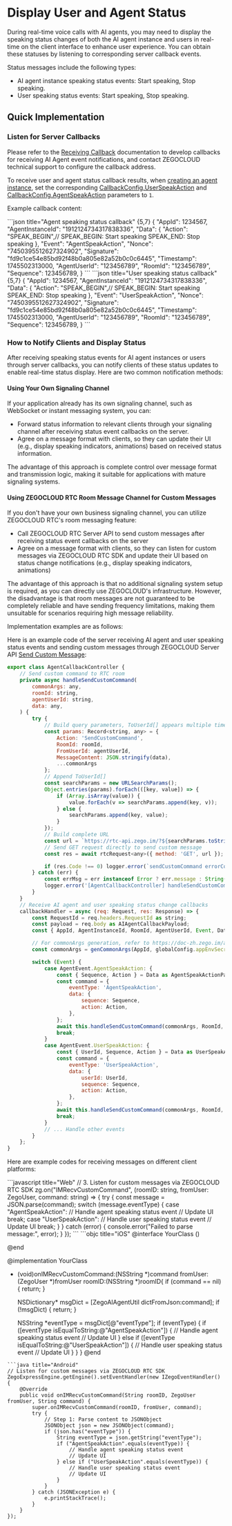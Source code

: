 # Display User and Agent Status

During real-time voice calls with AI agents, you may need to display the speaking status changes of both the AI agent instance and users in real-time on the client interface to enhance user experience. You can obtain these statuses by listening to corresponding server callback events.

Status messages include the following types:

- AI agent instance speaking status events: Start speaking, Stop speaking.
- User speaking status events: Start speaking, Stop speaking.

## Quick Implementation

### Listen for Server Callbacks

Please refer to the [Receiving Callback](./../Callbacks/Receiving%20Callback.mdx) documentation to develop callbacks for receiving AI Agent event notifications, and contact ZEGOCLOUD technical support to configure the callback address.

<Note title="Note">

To receive user and agent status callback results, when [creating an agent instance](./../API%20reference/Agent%20Instance%20Management/Create%20Agent%20instance.mdx), set the corresponding [CallbackConfig.UserSpeakAction](./../API%20reference/Agent%20Instance%20Management/Create%20Agent%20instance.mdx#callbackconfig) and [CallbackConfig.AgentSpeakAction](./../API%20reference/Agent%20Instance%20Management/Create%20Agent%20instance.mdx#callbackconfig) parameters to `1`.

</Note>

Example callback content:

<CodeGroup>
```json title="Agent speaking status callback" {5,7}
{
    "AppId": 1234567,
    "AgentInstanceId": "1912124734317838336",
    "Data": {
        "Action": "SPEAK_BEGIN",// SPEAK_BEGIN: Start speaking SPEAK_END: Stop speaking
    },
    "Event": "AgentSpeakAction",
    "Nonce": "7450395512627324902",
    "Signature": "fd9c1ce54e85bd92f48b0a805e82a52b0c0c6445",
    "Timestamp": 1745502313000,
    "AgentUserId": "123456789",
    "RoomId": "123456789",
    "Sequence": 123456789,
}
```
```json title="User speaking status callback" {5,7}
{
    "AppId": 1234567,
    "AgentInstanceId": "1912124734317838336",
    "Data": {
        "Action": "SPEAK_BEGIN",// SPEAK_BEGIN: Start speaking SPEAK_END: Stop speaking
    },
    "Event": "UserSpeakAction",
    "Nonce": "7450395512627324902",
    "Signature": "fd9c1ce54e85bd92f48b0a805e82a52b0c0c6445",
    "Timestamp": 1745502313000,
    "AgentUserId": "123456789",
    "RoomId": "123456789",
    "Sequence": 123456789,
}
```
</CodeGroup>

### How to Notify Clients and Display Status

After receiving speaking status events for AI agent instances or users through server callbacks, you can notify clients of these status updates to enable real-time status display. Here are two common notification methods:

#### Using Your Own Signaling Channel

If your application already has its own signaling channel, such as WebSocket or instant messaging system, you can:

- Forward status information to relevant clients through your signaling channel after receiving status event callbacks on the server.
- Agree on a message format with clients, so they can update their UI (e.g., display speaking indicators, animations) based on received status information.

The advantage of this approach is complete control over message format and transmission logic, making it suitable for applications with mature signaling systems.

#### Using ZEGOCLOUD RTC Room Message Channel for Custom Messages

If you don't have your own business signaling channel, you can utilize ZEGOCLOUD RTC's room messaging feature:

- Call ZEGOCLOUD RTC Server API to send custom messages after receiving status event callbacks on the server
- Agree on a message format with clients, so they can listen for custom messages via ZEGOCLOUD RTC SDK and update their UI based on status change notifications (e.g., display speaking indicators, animations)

The advantage of this approach is that no additional signaling system setup is required, as you can directly use ZEGOCLOUD's infrastructure. However, the disadvantage is that room messages are not guaranteed to be completely reliable and have sending frequency limitations, making them unsuitable for scenarios requiring high message reliability.


Implementation examples are as follows:
<Tabs>
<Tab title="Server">

Here is an example code of the server receiving AI agent and user speaking status events and sending custom messages through ZEGOCLOUD Server API [Send Custom Message](https://docs.zegocloud.com/article/9784):


```javascript {27-30,47-72}
export class AgentCallbackController {
    // Send custom command to RTC room
    private async handleSendCustomCommand(
        commonArgs: any,
        roomId: string,
        agentUserId: string,
        data: any,
    ) {
        try {
            // Build query parameters, ToUserId[] appears multiple times as an array
            const params: Record<string, any> = {
                Action: 'SendCustomCommand',
                RoomId: roomId,
                FromUserId: agentUserId,
                MessageContent: JSON.stringify(data),
                ...commonArgs
            };
            // Append ToUserId[]
            const searchParams = new URLSearchParams();
            Object.entries(params).forEach(([key, value]) => {
                if (Array.isArray(value)) {
                    value.forEach(v => searchParams.append(key, v));
                } else {
                    searchParams.append(key, value);
                }
            });
            // Build complete URL
            const url = `https://rtc-api.zego.im/?${searchParams.toString()}`;
            // Send GET request directly to send custom message
            const res = await rtcRequest<any>({ method: 'GET', url });

            if (res.Code !== 0) logger.error(`sendCustomCommand errorCode: ${res.Code}, errorMessage: ${res.Message}`);
        } catch (err) {
            const errMsg = err instanceof Error ? err.message : String(err);
            logger.error('[AgentCallbackController] handleSendCustomCommand error:' + errMsg);
        }
    }
    // Receive AI agent and user speaking status change callbacks
    callbackHandler = async (req: Request, res: Response) => {
        const RequestId = req.headers.RequestId as string;
        const payload = req.body as AIAgentCallbackPayload;
        const { AppId, AgentInstanceId, RoomId, AgentUserId, Event, Data } = payload;

        // For commonArgs generation, refer to https://doc-zh.zego.im/article/19456#3
        const commonArgs = genCommonArgs(AppId, globalConfig.appEnvSecretMap[AppId]);

        switch (Event) {
            case AgentEvent.AgentSpeakAction: {
                const { Sequence, Action } = Data as AgentSpeakActionPayload;
                const command = {
                    eventType: 'AgentSpeakAction',
                    data: {
                        sequence: Sequence,
                        action: Action,
                    },
                };
                await this.handleSendCustomCommand(commonArgs, RoomId, AgentInstanceId, command);
                break;
            }
            case AgentEvent.UserSpeakAction: {
                const { UserId, Sequence, Action } = Data as UserSpeakActionPayload;
                const command = {
                    eventType: 'UserSpeakAction',
                    data: {
                        userId: UserId,
                        sequence: Sequence,
                        action: Action,
                    },
                };
                await this.handleSendCustomCommand(commonArgs, RoomId, AgentInstanceId, command);
                break;
            }
            // ... Handle other events
        }
    };
}
```

</Tab>
<Tab title="Client">

Here are example codes for receiving messages on different client platforms:

<CodeGroup>
```javascript title="Web"
// 3. Listen for custom messages via ZEGOCLOUD RTC SDK
    zg.on("IMRecvCustomCommand", (roomID: string, fromUser: ZegoUser, command: string) => {
      try {
        const message = JSON.parse(command);
        switch (message.eventType) {
          case "AgentSpeakAction":
            // Handle agent speaking status event
            // Update UI
            break;
          case "UserSpeakAction":
            // Handle user speaking status event
            // Update UI
            break;
        }
      } catch (error) {
        console.error("Failed to parse message:", error);
      }
    });
```
```objc title="iOS"
@interface YourClass () <ZegoEventHandler>

@end

@implementation YourClass

- (void)onIMRecvCustomCommand:(NSString *)command
                     fromUser:(ZegoUser *)fromUser
                       roomID:(NSString *)roomID{
    if (command == nil) {
        return;
    }
    
    NSDictionary* msgDict = [ZegoAIAgentUtil dictFromJson:command];
    if (!msgDict) {
        return;
    }
    
    NSString *eventType = msgDict[@"eventType"];
    if (eventType) {
        if ([eventType isEqualToString:@"AgentSpeakAction"]) {
            // Handle agent speaking status event
            // Update UI
        } else if ([eventType isEqualToString:@"UserSpeakAction"]) {
            // Handle user speaking status event
            // Update UI
        }
    } 
}
@end
```
```java title="Android"
// Listen for custom messages via ZEGOCLOUD RTC SDK
ZegoExpressEngine.getEngine().setEventHandler(new IZegoEventHandler() {
    @Override
    public void onIMRecvCustomCommand(String roomID, ZegoUser fromUser, String command) {
        super.onIMRecvCustomCommand(roomID, fromUser, command);
        try {
            // Step 1: Parse content to JSONObject
            JSONObject json = new JSONObject(command);
            if (json.has("eventType")) {
                String eventType = json.getString("eventType");
                if ("AgentSpeakAction".equals(eventType)) {
                    // Handle agent speaking status event
                    // Update UI
                } else if ("UserSpeakAction".equals(eventType)) {
                    // Handle user speaking status event
                    // Update UI
                }
            }
        } catch (JSONException e) {
            e.printStackTrace();
        }
    }
});
```
</CodeGroup>

</Tab>
</Tabs>